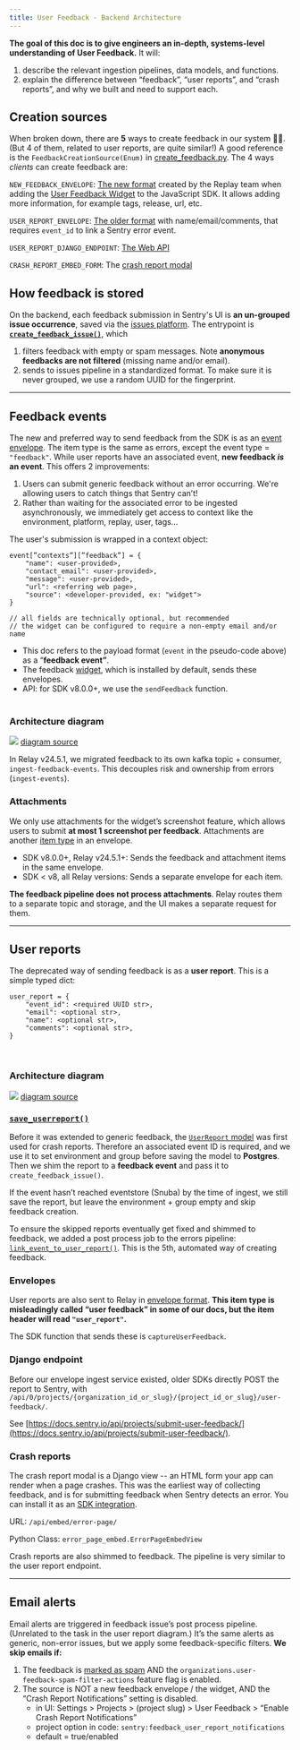```yaml
---
title: User Feedback - Backend Architecture
---
```


**The goal of this doc is to give engineers an in-depth, systems-level understanding of User Feedback.**
It will:
1. describe the relevant ingestion pipelines, data models, and functions.
2. explain the difference between “feedback”, “user reports”, and “crash reports”, and why we built and need to support each.

## Creation sources
When broken down, there are **5** ways to create feedback in our system 😵‍💫.
(But 4 of them, related to user reports, are quite similar!) A good reference is the
`FeedbackCreationSource(Enum)` in [create_feedback.py](https://github.com/getsentry/sentry/blob/2b642e149c79b251e1c2f4339fc73d656347d74e/src/sentry/feedback/usecases/create_feedback.py#L33-L33).
The 4 ways _clients_ can create feedback are:

`NEW_FEEDBACK_ENVELOPE`: [The new format](https://develop.sentry.dev/sdk/envelopes/#full-examples) created by the Replay team when adding 
the [User Feedback Widget](https://docs.sentry.io/product/user-feedback/#user-feedback-widget) 
to the JavaScript SDK. It allows adding more information, for example tags, 
release, url, etc.

`USER_REPORT_ENVELOPE`: [The older format](https://develop.sentry.dev/sdk/envelopes/#user-feedback) with name/email/comments, that requires 
`event_id` to link a Sentry error event.

`USER_REPORT_DJANGO_ENDPOINT`: [The Web API](https://docs.sentry.io/api/projects/submit-user-feedback/)

`CRASH_REPORT_EMBED_FORM`: The [crash report modal](https://docs.sentry.io/product/user-feedback/#crash-report-modal)

## How feedback is stored
On the backend, each feedback submission in Sentry's UI is **an un-grouped issue occurrence**, 
saved via the [issues platform](https://develop.sentry.dev/issue-platform/).
The entrypoint is [**`create_feedback_issue()`**](https://github.com/getsentry/sentry/blob/2b642e149c79b251e1c2f4339fc73d656347d74e/src/sentry/feedback/usecases/create_feedback.py#L184-L184),
which
1. filters feedback with empty or spam messages. Note **anonymous feedbacks are not filtered** (missing name and/or email).
2. sends to issues pipeline in a standardized format. To make sure it is never grouped, we use a random UUID for the fingerprint.

---

## Feedback events

The new and preferred way to send feedback from the SDK is as an [event envelope](https://develop.sentry.dev/sdk/envelopes/#full-examples). 
The item type is the same as errors, except the event type = `"feedback"`. While 
user reports have an associated event, **new feedback _is_ an event**. This 
offers 2 improvements:

1. Users can submit generic feedback without an error occurring. We're allowing users to catch things that Sentry can’t!
2. Rather than waiting for the associated error to be ingested asynchronously, we immediately get access to context like the environment, platform, replay, user, tags...

The user's submission is wrapped in a context object:

```Python/Javascript
event[”contexts”][”feedback”] = {
	"name": <user-provided>,
	"contact_email": <user-provided>,
	"message": <user-provided>,
	"url": <referring web page>,
	"source": <developer-provided, ex: "widget">
}

// all fields are technically optional, but recommended
// the widget can be configured to require a non-empty email and/or name
```

- This doc refers to the payload format (`event` in the pseudo-code above) as a “**feedback event”**.
- The feedback [widget](https://docs.sentry.io/platforms/javascript/user-feedback/#user-feedback-widget), which is installed by default, sends these envelopes.
- API: for SDK v8.0.0+, we use the `sendFeedback` function.
<br/><br/>

### Architecture diagram

![](https://mermaid.ink/svg/pako:eNp1Uk1rAjEQ_SthTgou3qUUpNrioaV07aFsZInZcTe4m2zzYRH1v3f2iyrYUyaTN2_em8kJpMkQZpBbURdsveCaexe23TVG7e2xSXGvnAvoUtRZbZT2CYdpl-KwuYtgD1H0yM4cXpZrDmcWFNU8I2ZbIffsc9XXEZyO666irpMvEyyb13WppPDK6L7Fj8py9F08f1_d1FMZ6zuiPmBp6kbbmX1gKVoPbdBCdqk02oUK7ShROkfno10vLMIDmXabcVPxhxuYvwOSRyYck1iiPTIv3L7pIi0Kj-lAk7bDaDjuPrR05koFh16HkTJYi1q2g21VmFsVmhbmvLGYjN6GcLy5AyS5y8ZM7ElC1Yh0OmxFMuIQN8H0iaa7L0xwyKFj-G-FZNuqbpwtB0yAulRCZfR1TlwzxsEXWBHRjMJS5YXnwPWFgCJ4Ex-1hJm3AScQ6owGslCCtl0NScwU-Xjt_iK52KkcLr9c7fNN)
[diagram source](https://mermaid.live/edit#pako:eNp1Uk1rAjEQ_SthTgou3qUUpNrioaV07aFsZInZcTe4m2zzYRH1v3f2iyrYUyaTN2_em8kJpMkQZpBbURdsveCaexe23TVG7e2xSXGvnAvoUtRZbZT2CYdpl-KwuYtgD1H0yM4cXpZrDmcWFNU8I2ZbIffsc9XXEZyO666irpMvEyyb13WppPDK6L7Fj8py9F08f1_d1FMZ6zuiPmBp6kbbmX1gKVoPbdBCdqk02oUK7ShROkfno10vLMIDmXabcVPxhxuYvwOSRyYck1iiPTIv3L7pIi0Kj-lAk7bDaDjuPrR05koFh16HkTJYi1q2g21VmFsVmhbmvLGYjN6GcLy5AyS5y8ZM7ElC1Yh0OmxFMuIQN8H0iaa7L0xwyKFj-G-FZNuqbpwtB0yAulRCZfR1TlwzxsEXWBHRjMJS5YXnwPWFgCJ4Ex-1hJm3AScQ6owGslCCtl0NScwU-Xjt_iK52KkcLr9c7fNN)

In Relay v24.5.1, we migrated feedback to its own kafka topic + consumer, 
`ingest-feedback-events`. This decouples risk and ownership from errors 
(`ingest-events`).
<br/>

### Attachments

We only use attachments for the widget’s screenshot feature, which allows users 
to submit **at most 1 screenshot per feedback**. Attachments are another [item type](https://develop.sentry.dev/sdk/envelopes/#attachment) 
in an envelope.
- SDK v8.0.0+, Relay v24.5.1+: Sends the feedback and attachment items in the same envelope.
- SDK < v8, all Relay versions: Sends a separate envelope for each item.

**The feedback pipeline does not process attachments**. Relay routes them to
a separate topic and storage, and the UI makes a separate request for them.

---

## User reports

The deprecated way of sending feedback is as a **user report**. This is a simple typed dict:

```Python/Javascript
user_report = {
	"event_id": <required UUID str>,
	"email": <optional str>,
	"name": <optional str>,
	"comments": <optional str>,
}
```
<br/>

### Architecture diagram

![](https://mermaid.ink/svg/pako:eNqNVO9r2zAQ_VcOQSGFhnwPYzDaZvRDt9J0H4YdjCJfYq22pOlHoLT933eSbHdL3LJPVi7vnt69u9MzE7pGtmR7y00DD1elKr0L2_xzjcrbpxgqvXQuoKtQ1UZL5YuSLXKoZJtJBHyazz_DS8m-Xj-U7AWCpJwVYr3l4hF-3Ix5Fo22_h_m4NDOdz12BArLXVP18E7XvCXsZQzCfQrCbQz2eOKjz9_l7IISXmrlitVwgjnYoEAqsLhDa9H2dzl-wCrKyNfFIIBrZFd5XY3KelnIPY7BKvkwyQK9IzcrwAN5C8Zqgc5hHQ2aZj-OJo53rxyLPjsDVAdstUEw0mArVQJwY4qfOlj4YkwrBY8ubAZdQ4aLcu6x5an36ZAgnIQYKWaFVHt0fs6956LpqBK3OU_sGZDApw4Osvr54KqG1FLICNfrG9TcfV-nwTmaj3fIpzJPB-ZDZXmAwbTc77TtYnTS6ESiK0HzEzq0M5rC3hAtRCBWJdJaJEvecClN0bo5ry0Ws2_D8XwzAaQyruOMrGk_eJfmQ4UtL2br-FlcUvMeG01V5Oz057hyvwNamdt4tJVjsbH-3tpkiFsEU1OtqQtTc2u083uLrpjd9acPbs7znapL0k_bZUz1S2_JOgpq6xL9sA_guYtrf8w6SiTKQc4bV-7txBL9j8JMwS4Y-d9xWdOT-FwqgJL5BjuCLOnYyn3jS1aqVwLy4PX6SQm29DbgBcvariSnx6YbglhLuuE2v7HU353cs9c_dcADzw)
[diagram source](https://mermaid.live/edit#pako:eNqNVO9r2zAQ_VcOQSGFhnwPYzDaZvRDt9J0H4YdjCJfYq22pOlHoLT933eSbHdL3LJPVi7vnt69u9MzE7pGtmR7y00DD1elKr0L2_xzjcrbpxgqvXQuoKtQ1UZL5YuSLXKoZJtJBHyazz_DS8m-Xj-U7AWCpJwVYr3l4hF-3Ix5Fo22_h_m4NDOdz12BArLXVP18E7XvCXsZQzCfQrCbQz2eOKjz9_l7IISXmrlitVwgjnYoEAqsLhDa9H2dzl-wCrKyNfFIIBrZFd5XY3KelnIPY7BKvkwyQK9IzcrwAN5C8Zqgc5hHQ2aZj-OJo53rxyLPjsDVAdstUEw0mArVQJwY4qfOlj4YkwrBY8ubAZdQ4aLcu6x5an36ZAgnIQYKWaFVHt0fs6956LpqBK3OU_sGZDApw4Osvr54KqG1FLICNfrG9TcfV-nwTmaj3fIpzJPB-ZDZXmAwbTc77TtYnTS6ESiK0HzEzq0M5rC3hAtRCBWJdJaJEvecClN0bo5ry0Ws2_D8XwzAaQyruOMrGk_eJfmQ4UtL2br-FlcUvMeG01V5Oz057hyvwNamdt4tJVjsbH-3tpkiFsEU1OtqQtTc2u083uLrpjd9acPbs7znapL0k_bZUz1S2_JOgpq6xL9sA_guYtrf8w6SiTKQc4bV-7txBL9j8JMwS4Y-d9xWdOT-FwqgJL5BjuCLOnYyn3jS1aqVwLy4PX6SQm29DbgBcvariSnx6YbglhLuuE2v7HU353cs9c_dcADzw)

### [`save_userreport()`](https://github.com/getsentry/sentry/blob/2b642e149c79b251e1c2f4339fc73d656347d74e/src/sentry/ingest/userreport.py#L28-L28)

Before it was extended to generic feedback, the [`UserReport` model](https://github.com/getsentry/sentry/blob/2b642e149c79b251e1c2f4339fc73d656347d74e/src/sentry/models/userreport.py#L9-L9) 
was first used for crash reports. Therefore an associated event ID is required, and 
we use it to set environment and group before saving the model to **Postgres**. 
Then we shim the report to a **feedback event** and pass it to `create_feedback_issue()`.

If the event hasn’t reached eventstore (Snuba) by the time of ingest, we still 
save the report, but leave the environment + group empty and skip feedback creation.

To ensure the skipped reports eventually get fixed and shimmed to feedback, we 
added a post process job to the errors pipeline: [`link_event_to_user_report()`](https://github.com/getsentry/sentry/blob/2b642e149c79b251e1c2f4339fc73d656347d74e/src/sentry/tasks/post_process.py#L1387-L1387).
This is the 5th, automated way of creating feedback.
<br/>

### Envelopes

User reports are also sent to Relay in [envelope format](https://develop.sentry.dev/sdk/envelopes/#user-feedback). 
**This item type is misleadingly called “user feedback” in some of our docs, but the 
item header will read `"user_report"`.**

The SDK function that sends these is `captureUserFeedback`.
<br/>

### Django endpoint

Before our envelope ingest service existed, older SDKs directly POST the report 
to Sentry, with
`/api/0/projects/{organization_id_or_slug}/{project_id_or_slug}/user-feedback/`.

See [https://docs.sentry.io/api/projects/submit-user-feedback/](https://docs.sentry.io/api/projects/submit-user-feedback/).
<br/>

### Crash reports

The crash report modal is a Django view -- an HTML form your app can render when 
a page crashes. This was the earliest way of collecting feedback, and is for 
submitting feedback when Sentry detects an error. You can install it as an [SDK integration](https://docs.sentry.io/platforms/javascript/user-feedback/#crash-report-modal).

URL: `/api/embed/error-page/`

Python Class: `error_page_embed.ErrorPageEmbedView`

Crash reports are also shimmed to feedback. The pipeline is very similar to the 
user report endpoint.

---

## Email alerts

Email alerts are triggered in feedback issue’s post process pipeline. (Unrelated 
to the task in the user report diagram.) It’s the same alerts as generic, 
non-error issues, but we apply some feedback-specific filters. **We skip emails if:**

1. The feedback is [marked as spam](https://docs.sentry.io/product/user-feedback/#spam-detection-for-user-feedback) AND the `organizations.user-feedback-spam-filter-actions` feature flag is enabled.
2. The source is NOT a new feedback envelope / the widget, AND the “Crash Report Notifications” setting is disabled.
   - in UI: Settings > Projects > (project slug) > User Feedback > “Enable Crash Report Notifications”
   - project option in code: `sentry:feedback_user_report_notifications`
   - default = true/enabled
